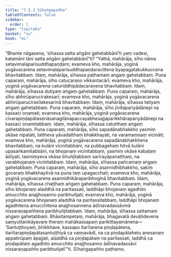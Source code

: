 ```yaml
---
title: "7.5.1 Sīhaṅgapañha"
tableOfContents: false
sidebar:
  order: 1
type: "tipitaka"
basket: "su"
book: "mi"
---
```



<DynamicBreadcrumb />

<Division number="265" book="mi" bookNo="28">

<Paragraph number="1887" book="mi">
“Bhante nāgasena, ‘sīhassa satta aṅgāni gahetabbānī’ti yaṃ vadesi, katamāni tāni satta aṅgāni gahetabbānī”ti? “Yathā, mahārāja, sīho nāma setavimalaparisuddhapaṇḍaro; evameva kho, mahārāja, yoginā yogāvacarena setavimalaparisuddhapaṇḍaracittena byapagatakukkuccena bhavitabbaṃ. Idaṃ, mahārāja, sīhassa paṭhamaṃ aṅgaṃ gahetabbaṃ.
</Paragraph>

<Paragraph number="1888" book="mi">
Puna caparaṃ, mahārāja, sīho catucaraṇo vikkantacārī; evameva kho, mahārāja, yoginā yogāvacarena caturiddhipādacaraṇena bhavitabbaṃ. Idaṃ, mahārāja, sīhassa dutiyaṃ aṅgaṃ gahetabbaṃ.
</Paragraph>

<Paragraph number="1889" book="mi">
Puna caparaṃ, mahārāja, sīho abhirūparucirakesarī; evameva kho, mahārāja, yoginā yogāvacarena abhirūparucirasīlakesarinā bhavitabbaṃ. Idaṃ, mahārāja, sīhassa tatiyaṃ aṅgaṃ gahetabbaṃ.
</Paragraph>

<Paragraph number="1890" book="mi">
Puna caparaṃ, mahārāja, sīho jīvitapariyādānepi na kassaci onamati; evameva kho, mahārāja, yoginā yogāvacarena cīvarapiṇḍapātasenāsanagilānapaccayabhesajjaparikkhārapariyādānepi na kassaci onamitabbaṃ. Idaṃ, mahārāja, sīhassa catutthaṃ aṅgaṃ gahetabbaṃ.
</Paragraph>

<Paragraph number="1891" book="mi">
Puna caparaṃ, mahārāja, sīho sapadānabhakkho yasmiṃ okāse nipatati, tattheva yāvadatthaṃ bhakkhayati, na varamaṃsaṃ vicināti; evameva kho, mahārāja, yoginā yogāvacarena sapadānabhakkhena bhavitabbaṃ, na kulāni vicinitabbāni, na pubbagehaṃ hitvā kulāni upasaṅkamitabbāni, na bhojanaṃ vicinitabbaṃ, yasmiṃ okāse kabaḷaṃ ādīyati, tasmiṃyeva okāse bhuñjitabbaṃ sarīrayāpanatthaṃ, na varabhojanaṃ vicinitabbaṃ. Idaṃ, mahārāja, sīhassa pañcamaṃ aṅgaṃ gahetabbaṃ.
</Paragraph>

<Paragraph number="1892" book="mi">
Puna caparaṃ, mahārāja, sīho asannidhibhakkho, sakiṃ gocaraṃ bhakkhayitvā na puna taṃ upagacchati; evameva kho, mahārāja, yoginā yogāvacarena asannidhikāraparibhoginā bhavitabbaṃ. Idaṃ, mahārāja, sīhassa chaṭṭhaṃ aṅgaṃ gahetabbaṃ.
</Paragraph>

<Paragraph number="1893" book="mi">
Puna caparaṃ, mahārāja, sīho bhojanaṃ aladdhā na paritassati, laddhāpi bhojanaṃ agadhito amucchito anajjhosanno paribhuñjati; evameva kho, mahārāja, yoginā yogāvacarena bhojanaṃ aladdhā na paritassitabbaṃ, laddhāpi bhojanaṃ agadhitena amucchitena anajjhosannena ādīnavadassāvinā nissaraṇapaññena paribhuñjitabbaṃ. Idaṃ, mahārāja, sīhassa sattamaṃ aṅgaṃ gahetabbaṃ. Bhāsitampetaṃ, mahārāja, bhagavatā devātidevena saṃyuttanikāyavare theraṃ mahākassapaṃ parikittayamānena—
</Paragraph>

<Paragraph number="1894" book="mi">
‘Santuṭṭhoyaṃ, bhikkhave, kassapo itarītarena piṇḍapātena, itarītarapiṇḍapātasantuṭṭhiyā ca vaṇṇavādī, na ca piṇḍapātahetu anesanaṃ appatirūpaṃ āpajjati, aladdhā ca piṇḍapātaṃ na paritassati, laddhā ca piṇḍapātaṃ agadhito amucchito anajjhosanno ādīnavadassāvī nissaraṇapañño paribhuñjatī’”ti.

</Paragraph>
</Division>

<Paragraph number="1895" type="center" book="mi">
Sīhaṅgapañho paṭhamo.
</Paragraph>